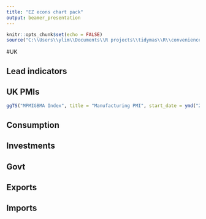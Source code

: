```yaml
---
title: "EZ econs chart pack"
output: beamer_presentation
---
```


```r
knitr::opts_chunk$set(echo = FALSE)
source("C:\\Users\\ylim\\Documents\\R projects\\tidymas\\R\\convenience.R")
```

#UK

## Lead indicators

## UK PMIs
```r
ggTS("MPMIGBMA Index", title = "Manufacturing PMI", start_date = ymd("20080101"))
```

## Consumption

## Investments

## Govt

## Exports

## Imports
